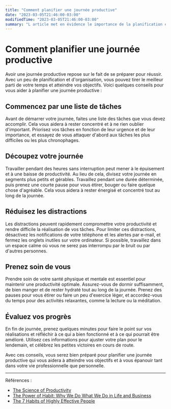 ```yaml
---
title: "Comment planifier une journée productive"
date: "2023-03-05T21:46:00-03:00"
modifiedTime: "2023-03-05T21:46:00-03:00"
summary: "L article met en évidence le importance de la planification et de le organisation pour atteindre la productivité et le succès dans le travail et la vie personnelle. Il fournit également des références à des ressources connexes pour approfondir le sujet."
---
```


# Comment planifier une journée productive

Avoir une journée productive repose sur le fait de se préparer pour réussir. Avec un peu de planification et d'organisation, vous pouvez tirer le meilleur parti de votre temps et atteindre vos objectifs. Voici quelques conseils pour vous aider à planifier une journée productive :

## Commencez par une liste de tâches

Avant de démarrer votre journée, faites une liste des tâches que vous devez accomplir. Cela vous aidera à rester concentré et à ne rien oublier d'important. Priorisez vos tâches en fonction de leur urgence et de leur importance, et essayez de vous attaquer d'abord aux tâches les plus difficiles ou les plus chronophages.

## Découpez votre journée

Travailler pendant des heures sans interruption peut mener à le épuisement et à une baisse de productivité. Au lieu de cela, divisez votre journée en segments plus petits et gérables. Travaillez pendant une durée déterminée, puis prenez une courte pause pour vous étirer, bouger ou faire quelque chose d'agréable. Cela vous aidera à rester énergisé et concentré tout au long de la journée.

## Réduisez les distractions

Les distractions peuvent rapidement compromettre votre productivité et rendre difficile la réalisation de vos tâches. Pour limiter ces distractions, désactivez les notifications de votre téléphone et les alertes par e-mail, et fermez les onglets inutiles sur votre ordinateur. Si possible, travaillez dans un espace calme où vous ne serez pas interrompu par le bruit ou par d'autres personnes.

## Prenez soin de vous

Prendre soin de votre santé physique et mentale est essentiel pour maintenir une productivité optimale. Assurez-vous de dormir suffisamment, de bien manger et de rester hydraté tout au long de la journée. Prenez des pauses pour vous étirer ou faire un peu d'exercice léger, et accordez-vous du temps pour des activités relaxantes, comme la lecture ou la méditation.

## Évaluez vos progrès

En fin de journée, prenez quelques minutes pour faire le point sur vos réalisations et réfléchir à ce qui a bien fonctionné et à ce qui pourrait être amélioré. Utilisez ces informations pour ajuster votre plan pour le lendemain, et célébrez les petites victoires en cours de route.

Avec ces conseils, vous serez bien préparé pour planifier une journée productive qui vous aidera à atteindre vos objectifs et à vous épanouir tant dans votre vie professionnelle que personnelle.

---

Références :

- [The Science of Productivity](https://www.youtube.com/watch?v=lHfjvYzr-3g)
- [The Power of Habit: Why We Do What We Do in Life and Business](https://www.goodreads.com/book/show/12609433-the-power-of-habit)
- [The 7 Habits of Highly Effective People](https://www.goodreads.com/book/show/36072.The_7_Habits_of_Highly_Effective_People)
